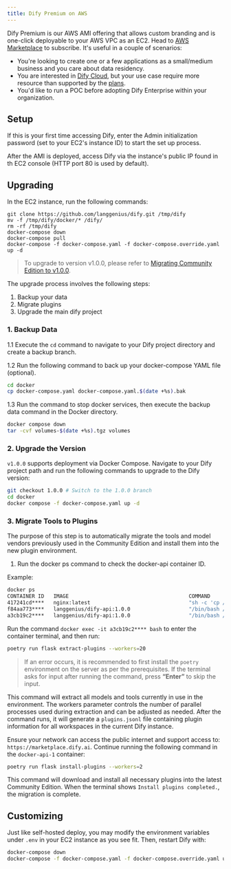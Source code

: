 ```yaml
---
title: Dify Premium on AWS
---
```


Dify Premium is our AWS AMI offering that allows custom branding and is one-click deployable to your AWS VPC as an EC2. Head to [AWS Marketplace](https://aws.amazon.com/marketplace/pp/prodview-t22mebxzwjhu6) to subscribe. It's useful in a couple of scenarios:

* You're looking to create one or a few applications as a small/medium business and you care about data residency.
* You are interested in [Dify Cloud](/en/getting-started/cloud), but your use case require more resource than supported by the [plans](https://dify.ai/pricing).
* You'd like to run a POC before adopting Dify Enterprise within your organization.

## Setup

If this is your first time accessing Dify, enter the Admin initialization password (set to your EC2's instance ID) to start the set up process.

After the AMI is deployed, access Dify via the instance's public IP found in th EC2 console (HTTP port 80 is used by default).

## Upgrading

In the EC2 instance, run the following commands:

```
git clone https://github.com/langgenius/dify.git /tmp/dify
mv -f /tmp/dify/docker/* /dify/
rm -rf /tmp/dify
docker-compose down
docker-compose pull
docker-compose -f docker-compose.yaml -f docker-compose.override.yaml up -d
```

> To upgrade to version v1.0.0, please refer to [Migrating Community Edition to v1.0.0](/en/development/migration/migrate-to-v1).

<Accordion title="Upgrading Community Edition to v1.0.0">

The upgrade process involves the following steps:

1. Backup your data
2. Migrate plugins
3. Upgrade the main dify project

### 1. Backup Data

1.1 Execute the `cd` command to navigate to your Dify project directory and create a backup branch.

1.2 Run the following command to back up your docker-compose YAML file (optional).

```bash
cd docker
cp docker-compose.yaml docker-compose.yaml.$(date +%s).bak
```

1.3 Run the command to stop docker services, then execute the backup data command in the Docker directory.

```bash
docker compose down
tar -cvf volumes-$(date +%s).tgz volumes
```

### 2. Upgrade the Version

`v1.0.0` supports deployment via Docker Compose. Navigate to your Dify project path and run the following commands to upgrade to the Dify version:

```bash
git checkout 1.0.0 # Switch to the 1.0.0 branch
cd docker
docker compose -f docker-compose.yaml up -d
```

### 3. Migrate Tools to Plugins

The purpose of this step is to automatically migrate the tools and model vendors previously used in the Community Edition and install them into the new plugin environment.

1.	Run the docker ps command to check the docker-api container ID.

Example:

```bash
docker ps
CONTAINER ID   IMAGE                                       COMMAND                  CREATED       STATUS                 PORTS                                                                                                                             NAMES
417241cd****   nginx:latest                                "sh -c 'cp /docker-e…"   3 hours ago   Up 3 hours             0.0.0.0:80->80/tcp, :::80->80/tcp, 0.0.0.0:443->443/tcp, :::443->443/tcp                                                          docker-nginx-1
f84aa773****   langgenius/dify-api:1.0.0                   "/bin/bash /entrypoi…"   3 hours ago   Up 3 hours             5001/tcp                                                                                                                          docker-worker-1
a3cb19c2****   langgenius/dify-api:1.0.0                   "/bin/bash /entrypoi…"   3 hours ago   Up 3 hours             5001/tcp                                                                                                                          docker-api-1
```

Run the command `docker exec -it a3cb19c2**** bash` to enter the container terminal, and then run:

```bash
poetry run flask extract-plugins --workers=20
```

> If an error occurs, it is recommended to first install the `poetry` environment on the server as per the prerequisites. If the terminal asks for input after running the command, press **“Enter”** to skip the input.

This command will extract all models and tools currently in use in the environment. The workers parameter controls the number of parallel processes used during extraction and can be adjusted as needed. After the command runs, it will generate a `plugins.jsonl` file containing plugin information for all workspaces in the current Dify instance.

Ensure your network can access the public internet and support access to: `https://marketplace.dify.ai`. Continue running the following command in the `docker-api-1` container:

```bash
poetry run flask install-plugins --workers=2
```

This command will download and install all necessary plugins into the latest Community Edition. When the terminal shows `Install plugins completed.`, the migration is complete.

</Accordion>

## Customizing

Just like self-hosted deploy, you may modify the environment variables under `.env` in your EC2 instance as you see fit. Then, restart Dify with:

```bash
docker-compose down
docker-compose -f docker-compose.yaml -f docker-compose.override.yaml up -d
```
